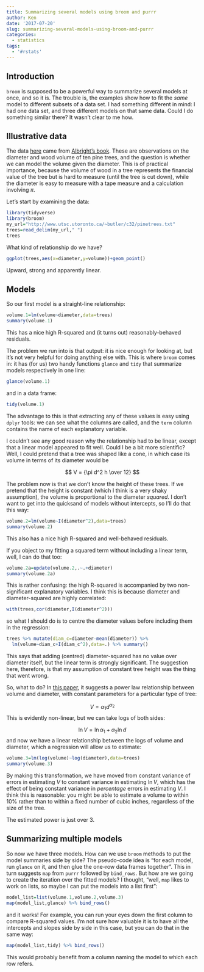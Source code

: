 ```yaml
---
title: Summarizing several models using broom and purrr
author: Ken
date: '2017-07-20'
slug: summarizing-several-models-using-broom-and-purrr
categories:
  - statistics
tags:
  - '#rstats'
---
```


## Introduction

`broom` is supposed to be a powerful way to summarize several models at once, and so it is. The trouble is, the examples show how to fit the *same* model to different subsets of a data set. I had something different in mind: I had one data set, and three different models on that same data. Could I do something similar there? It wasn't clear to me how.

## Illustrative data

The data [here](http://www.utsc.utoronto.ca/~butler/c32/pinetrees.txt) came from [Albright's book](http://www.jblearning.com/catalog/9781449685348/). These are observations on the diameter and wood volume of ten pine trees, and the question is whether we can model the volume given the diameter. This is of practical importance, because the volume of wood in a tree represents the financial value of the tree but is hard to measure (until the tree is cut down), while the diameter is easy to measure with a tape measure and a calculation involving $\pi$. 

Let's start by examining the data:

```r
library(tidyverse)
library(broom)
my_url="http://www.utsc.utoronto.ca/~butler/c32/pinetrees.txt"
trees=read_delim(my_url," ")
trees
```

What kind of relationship do we have?

```r
ggplot(trees,aes(x=diameter,y=volume))+geom_point()
```

Upward, strong and apparently linear. 

## Models

So our first model is a straight-line relationship:

```r
volume.1=lm(volume~diameter,data=trees)
summary(volume.1)
```

This has a nice high R-squared and (it turns out) reasonably-behaved residuals.

The problem we run into is that output: it is nice enough for looking at, but it's not very helpful for doing anything else with. This is where `broom` comes in: it has (for us) two handy functions `glance` and `tidy` that summarize models respectively in one line:

```r
glance(volume.1)
```

and in a data frame:

```r
tidy(volume.1)
```

The advantage to this is that extracting any of these values is easy using `dplyr` tools: we can see what the columns are called, and the `term` column contains the name of each explanatory variable.

I couldn't see any good reason why the relationship had to be linear, except that a linear model appeared to fit well. Could I be a bit more scientific? Well, I could pretend that a tree was shaped like a cone, in which case its volume in terms of its diameter would be

$$ V = {\pi d^2 h \over 12} $$

The problem now is that we don't know the height of these trees.
If we pretend that the height is constant (which I think is a very shaky assumption), the volume is proportional to the diameter *squared*. I don't want to get into the quicksand of models without intercepts, so I'll do that this way:

```r
volume.2=lm(volume~I(diameter^2),data=trees)
summary(volume.2)
```

This also has a nice high R-squared and well-behaved residuals.

If you object to my fitting a squared term without including a linear term, well, I can do that too:

```r
volume.2a=update(volume.2,.~.+diameter)
summary(volume.2a)
```

This is rather confusing: the high R-squared is accompanied by two non-significant explanatory variables. I think this is because diameter and diameter-squared are highly correlated:

```r
with(trees,cor(diameter,I(diameter^2)))
```

so what I should do is to centre the diameter values before including them in the regression:

```r
trees %>% mutate(diam_c=diameter-mean(diameter)) %>%
  lm(volume~diam_c+I(diam_c^2),data=.) %>% summary()
```

This says that adding (centred) diameter-squared has no value over diameter itself, but the linear term is strongly significant. The suggestion here, therefore, is that my assumption of constant tree height was the thing that went wrong.

So, what to do? In [this paper](https://pdfs.semanticscholar.org/5497/3d02d63428e3dfed6645acfdba874ad80822.pdf), it suggests a power law relationship between volume and diameter, with constant parameters for a particular type of tree:

$$ V = \alpha_1 d^{\alpha_2} $$
This is evidently non-linear, but we can take logs of both sides:

$$ \ln V = \ln \alpha_1 + \alpha_2 \ln d$$
and now we have a linear relationship between the logs of volume and diameter, which a regression will allow us to estimate:

```r
volume.3=lm(log(volume)~log(diameter),data=trees)
summary(volume.3)
```

By making this transformation, we have moved from constant variance of errors in estimating $V$ to constant variance in estimating $\ln V$, which has the effect of being constant variance in *percentage* errors in estimating $V$. I think this is reasonable: you might be able to estimate a volume to within 10% rather than to within a fixed number of cubic inches, regardless of the size of the tree.

The estimated power is just over 3.

## Summarizing multiple models

So now we have three models. How can we use `broom` methods to put the model summaries side by side? The pseudo-code idea is "for each model, run `glance` on it, and then glue the one-row data frames together". This in turn suggests `map` from `purrr` followed by `bind_rows`. But how are we going to create the iteration over the fitted models? I thought, "well, `map` likes to work on lists, so maybe I can put the models into a list first":

```r
model_list=list(volume.1,volume.2,volume.3)
map(model_list,glance) %>% bind_rows()
```

and it works! For example, you can run your eyes down the first column to compare R-squared values. I'm not sure how valuable it is to have all the intercepts and slopes side by side in this case, but you can do that in the same way:

```r
map(model_list,tidy) %>% bind_rows()
```

This would probably benefit from a column naming the model to which each row refers.
